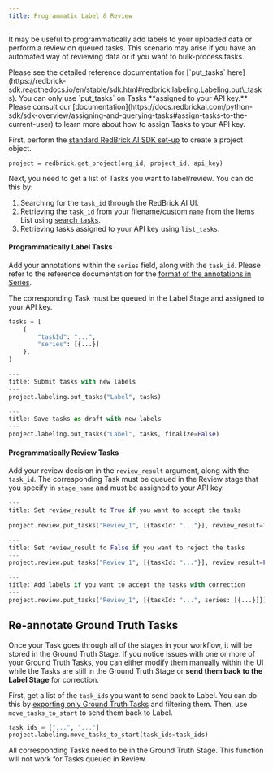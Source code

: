 ```yaml
---
title: Programmatic Label & Review
---
```


It may be useful to programmatically add labels to your uploaded data or perform a review on queued tasks. This scenario may arise if you have an automated way of reviewing data or if you want to bulk-process tasks.&#x20;

<Check>
Please see the detailed reference documentation for [`put_tasks` here](https://redbrick-sdk.readthedocs.io/en/stable/sdk.html#redbrick.labeling.Labeling.put\_tasks).
</Check>

<Warning>
You can only use `put_tasks` on Tasks **assigned to your API key.**
</Warning>
<Warning>
Please consult our [documentation](https://docs.redbrickai.com/python-sdk/sdk-overview/assigning-and-querying-tasks#assign-tasks-to-the-current-user) to learn more about how to assign Tasks to your API key.
</Warning>

First, perform the [standard RedBrick AI SDK set-up](./#initializing-the-redbrick-sdk-in-python) to create a project object.

```
project = redbrick.get_project(org_id, project_id, api_key)
```

Next, you need to get a list of Tasks you want to label/review. You can do this by:&#x20;

1. Searching for the `task_id` through the RedBrick AI UI.
2. Retrieving the `task_id` from your filename/custom `name` from the Items List using [search\_tasks](./exporting-annotations#query-tasks-in-your-project).
3. Retrieving tasks assigned to your API key using `list_tasks`.

#### Programmatically Label Tasks

Add your annotations within the `series` field, along with the `task_id`. Please refer to the reference documentation for the [format of the annotations in Series](/python-sdk/formats/full-format-reference).

&#x20;The corresponding Task must be queued in the Label Stage and assigned to your API key.&#x20;

```python
tasks = [
    {
        "taskId": "...",
        "series": [{...}]
    },
]

---
title: Submit tasks with new labels
---
project.labeling.put_tasks("Label", tasks)

---
title: Save tasks as draft with new labels
---
project.labeling.put_tasks("Label", tasks, finalize=False)
```

#### Programmatically Review Tasks

Add your review decision in the `review_result` argument, along with the `task_id`. The corresponding Task must be queued in the Review stage that you specify in `stage_name` and must be assigned to your API key.

```python
---
title: Set review_result to True if you want to accept the tasks
---
project.review.put_tasks("Review_1", [{taskId: "..."}], review_result=True)

---
title: Set review_result to False if you want to reject the tasks
---
project.review.put_tasks("Review_1", [{taskId: "..."}], review_result=False)

---
title: Add labels if you want to accept the tasks with correction
---
project.review.put_tasks("Review_1", [{taskId: "...", series: [{...}]}])
```

## Re-annotate Ground Truth Tasks

Once your Task goes through all of the stages in your workflow, it will be stored in the Ground Truth Stage. If you notice issues with one or more of your Ground Truth Tasks, you can either modify them manually within the UI while the Tasks are still in the Ground Truth Stage or **send them back to the Label Stage** for correction.

First, get a list of the `task_id`s you want to send back to Label. You can do this by [exporting only Ground Truth Tasks](./exporting-annotations#export-only-ground-truth) and filtering them. Then, use `move_tasks_to_start` to send them back to Label.

```python
task_ids = ["...", "..."]
project.labeling.move_tasks_to_start(task_ids=task_ids)
```

<Warning>
All corresponding Tasks need to be in the Ground Truth Stage. This function will not work for Tasks queued in Review.&#x20;
</Warning>
